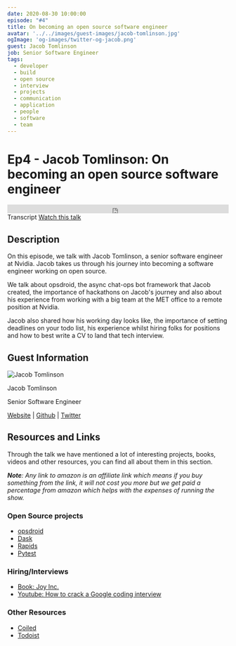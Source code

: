 ```yaml
---
date: 2020-08-30 10:00:00
episode: "#4"
title: On becoming an open source software engineer
avatar: '../../images/guest-images/jacob-tomlinson.jpg'
ogImage: 'og-images/twitter-og-jacob.png'
guest: Jacob Tomlinson
job: Senior Software Engineer
tags:
  - developer
  - build
  - open source
  - interview
  - projects
  - communication
  - application
  - people
  - software
  - team
---
```




# Ep4 - Jacob Tomlinson: On becoming an open source software engineer

<div class="soundcloud-iframe">
    <iframe class="mb-0" width="100%" height="20" scrolling="no" frameborder="no" allow="autoplay" src="https://w.soundcloud.com/player/?url=https%3A//api.soundcloud.com/tracks/884483407&color=%23fc4056&inverse=true&auto_play=false&show_user=true"></iframe>
</div>

<Link class="link-button mr-5" to="/transcripts/ep4-jacob-tomlinson/">Transcript</Link>
<a class="link-button" href="https://youtu.be/IJPYRCJGYrU">Watch this talk</a>


## Description

On this episode, we talk with Jacob Tomlinson, a senior software engineer at Nvidia.  Jacob takes us through his journey into becoming a software engineer working on open source.

We talk about opsdroid, the async chat-ops bot framework that Jacob created, the importance of hackathons on Jacob's journey and also about his experience from working with a big team at the MET office to a remote position at Nvidia.

Jacob also shared how his working day looks like, the importance of setting deadlines on your todo list, his experience whilst hiring folks for positions and how to best write a CV to land that tech interview.

## Guest Information

<div className="episode-card">
    <img src="https://landingintech.com/jacob-tomlinson.jpg" alt="Jacob Tomlinson" class="guest-avatar" />
    <div className="mx-8 pt-5">
        <p className="episode-title text-xl">Jacob Tomlinson</p>
        <p>Senior Software Engineer</p>
        <p>
            <a href="https://jacobtomlinson.dev/"> Website</a> | <a href="https://github.com/jacobtomlinson"> Github</a> | <a href="https://twitter.com/_JacobTomlinson"> Twitter</a>
        </p>
    </div>
</div>

## Resources and Links

Through the talk we have mentioned a lot of interesting projects, books, videos and other resources, you can find all about them in this section.

_**Note**: Any link to amazon is an affiliate link which means if you buy something from the link, it will not cost you more but we get paid a percentage from amazon which helps with the expenses of running the show._

### Open Source projects

- [opsdroid](https://github.com/opsdroid)
- [Dask](https://github.com/dask)
- [Rapids](https://github.com/rapidsai)
- [Pytest](https://github.com/pytest-dev/pytest/)

### Hiring/Interviews

- [Book: Joy Inc.](https://amzn.to/2GchCYj)
- [Youtube: How to crack a Google coding interview ](https://www.youtube.com/watch?v=uQdy914JRKQ)

### Other Resources

- [Coiled](https://coiled.io/)
- [Todoist](https://todoist.com/)
